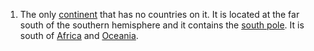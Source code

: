 #The only [[continent]] that has no countries on it.  It is located at the far south of the southern hemisphere and it contains the [[south pole]].  It is south of [[Africa]] and [[Oceania]].